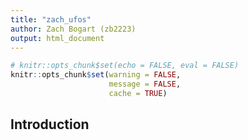 ```yaml
---
title: "zach_ufos"
author: Zach Bogart (zb2223)
output: html_document
---
```


```r
# knitr::opts_chunk$set(echo = FALSE, eval = FALSE)
knitr::opts_chunk$set(warning = FALSE,
                      message = FALSE, 
                      cache = TRUE)
```

## Introduction





